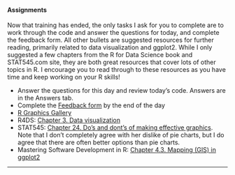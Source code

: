 #### Assignments
Now that training has ended, the only tasks I ask for you to complete are to work through the code and answer the questions for today, and complete the feedback form. All other bullets are suggested resources for further reading, primarily related to data visualization and ggplot2. While I only suggested a few chapters from the R for Data Science book and STAT545.com site, they are both great resources that cover lots of other topics in R. I encourage you to read through to these resources as you have time and keep working on your R skills! 
<ul>
  <li>Answer the questions for this day and review today's code. Answers are in the Answers tab.</li>
  <li>Complete the <a href="https://forms.office.com/Pages/DesignPage.aspx#FormId=urWTBhhLe02TQfMvQApUlFh5GkMREZNMjYcWk1MpLQ9UMEZDT0g4TEZKWkNBWk1aWjZVU0NLVFJTVy4u&Preview=%7B%22PreviousTopView%22%3A%22None%22%7D&TopView=Preview">Feedback form</a> by the end of the day</li>
  <li><a href="https://www.r-graph-gallery.com/">R Graphics Gallery</a></li> 
  <li>R4DS: <a href="https://r4ds.had.co.nz/data-visualisation.html">Chapter 3. Data visualization</a></li>
  <li>STAT545: <a href="https://stat545.com/effective-graphs.html">Chapter 24. Do's and dont's of making effective graphics</a>. Note that I don't completely agree with her dislike of pie charts, but I do agree that there are often better options than pie charts.</li>
<li>Mastering Software Development in R: <a href="https://bookdown.org/rdpeng/RProgDA/mapping.html">Chapter 4.3. Mapping (GIS) in ggplot2</a></li>
</ul>
<hr>